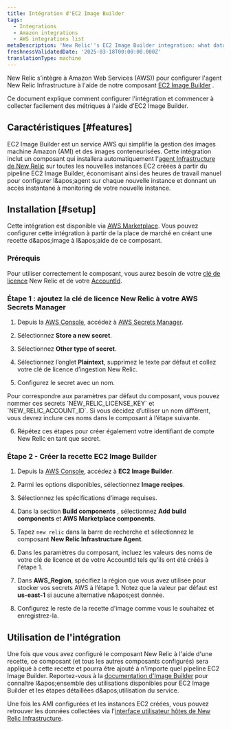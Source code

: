 ```yaml
---
title: Intégration d'EC2 Image Builder
tags:
  - Integrations
  - Amazon integrations
  - AWS integrations list
metaDescription: 'New Relic''s EC2 Image Builder integration: what data it reports and how to enable it.'
freshnessValidatedDate: '2025-03-18T00:00:00.000Z'
translationType: machine
---
```


New Relic s'intègre à Amazon Web Services (AWS)) pour configurer l'agent New Relic Infrastructure à l'aide de notre composant [EC2 Image Builder](https://aws.amazon.com/image-builder/) .

Ce document explique comment configurer l'intégration et commencer à collecter facilement des métriques à l'aide d'EC2 Image Builder.

## Caractéristiques [#features]

EC2 Image Builder est un service AWS qui simplifie la gestion des images machine Amazon (AMI) et des images conteneurisées. Cette intégration inclut un composant qui installera automatiquement l'[agent Infrastructure de New Relic](https://docs.newrelic.com/docs/infrastructure/introduction-infra-monitoring/) sur toutes les nouvelles instances EC2 créées à partir du pipeline EC2 Image Builder, économisant ainsi des heures de travail manuel pour configurer l&amp;apos;agent sur chaque nouvelle instance et donnant un accès instantané à monitoring de votre nouvelle instance.

## Installation [#setup]

Cette intégration est disponible via [AWS Marketplace](https://aws.amazon.com/marketplace/pp/prodview-7l3xgom3n4v7q?sr=0-7&ref_=beagle&applicationId=AWS-Marketplace-Console). Vous pouvez configurer cette intégration à partir de la place de marché en créant une recette d&amp;apos;image à l&amp;apos;aide de ce composant.

### Prérequis

Pour utiliser correctement le composant, vous aurez besoin de votre [clé de licence](/docs/apis/intro-apis/new-relic-api-keys/#overview-keys) New Relic et de votre [AccountId](/docs/accounts-partnerships/accounts/account-setup/account-id).

### Étape 1 : ajoutez la clé de licence New Relic à votre AWS Secrets Manager

1. Depuis la [AWS Console](console.aws.amazon.com), accédez à [AWS Secrets Manager](https://aws.amazon.com/secrets-manager/).

2. Sélectionnez **Store a new secret**.

3. Sélectionnez **Other type of secret**.

4. Sélectionnez l’onglet **Plaintext**, supprimez le texte par défaut et collez votre clé de licence d’ingestion New Relic.

5. Configurez le secret avec un nom.

<Callout variant="tip">
  Pour correspondre aux paramètres par défaut du composant, vous pouvez nommer ces secrets `NEW_RELIC_LICENSE_KEY` et `NEW_RELIC_ACCOUNT_ID`. Si vous décidez d’utiliser un nom différent, vous devrez inclure ces noms dans le composant à l’étape suivante.
</Callout>

6. Répétez ces étapes pour créer également votre identifiant de compte New Relic en tant que secret.

### Étape 2 - Créer la recette EC2 Image Builder

1. Depuis la [AWS Console](console.aws.amazon.com), accédez à **EC2 Image Builder**.

2. Parmi les options disponibles, sélectionnez **Image recipes**.

3. Sélectionnez les spécifications d’image requises.

4. Dans la section **Build components** , sélectionnez **Add build components** et **AWS Marketplace components**.

5. Tapez `new relic` dans la barre de recherche et sélectionnez le composant **New Relic Infrastructure Agent**.

6. Dans les paramètres du composant, incluez les valeurs des noms de votre clé de licence et de votre AccountId tels qu'ils ont été créés à l'étape 1.

7. Dans **AWS\_Region**, spécifiez la région que vous avez utilisée pour stocker vos secrets AWS à l’étape 1. Notez que la valeur par défaut est **us-east-1** si aucune alternative n&amp;apos;est donnée.

8. Configurez le reste de la recette d'image comme vous le souhaitez et enregistrez-la.

## Utilisation de l'intégration

Une fois que vous avez configuré le composant New Relic à l'aide d'une recette, ce composant (et tous les autres composants configurés) sera appliqué à cette recette et pourra être ajouté à n'importe quel pipeline EC2 Image Builder. Reportez-vous à la [documentation d'Image Builder](https://docs.aws.amazon.com/imagebuilder/latest/userguide/what-is-image-builder.html) pour connaître l&amp;apos;ensemble des utilisations disponibles pour EC2 Image Builder et les étapes détaillées d&amp;apos;utilisation du service.

Une fois les AMI configurées et les instances EC2 créées, vous pouvez retrouver les données collectées via l'[interface utilisateur hôtes de New Relic Infrastructure](https://docs.newrelic.com/docs/infrastructure/infrastructure-data/infrastructure-ui-pages/infra-hosts-ui-page/).